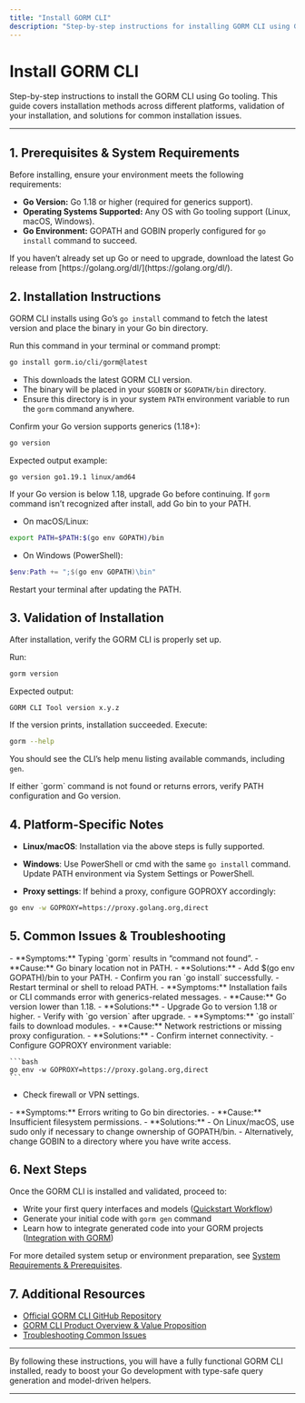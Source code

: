 ```yaml
---
title: "Install GORM CLI"
description: "Step-by-step instructions for installing GORM CLI using Go tooling. Includes validation steps to confirm installation on your system, guidance for multiple platforms, and troubleshooting for common issues encountered during installation."
---
```


# Install GORM CLI

Step-by-step instructions to install the GORM CLI using Go tooling. This guide covers installation methods across different platforms, validation of your installation, and solutions for common installation issues.

---

## 1. Prerequisites & System Requirements

Before installing, ensure your environment meets the following requirements:

- **Go Version:** Go 1.18 or higher (required for generics support).
- **Operating Systems Supported:** Any OS with Go tooling support (Linux, macOS, Windows).
- **Go Environment:** GOPATH and GOBIN properly configured for `go install` command to succeed.

<Tip>
If you haven’t already set up Go or need to upgrade, download the latest Go release from [https://golang.org/dl/](https://golang.org/dl/).
</Tip>

## 2. Installation Instructions

GORM CLI installs using Go’s `go install` command to fetch the latest version and place the binary in your Go bin directory.

<Steps>
<Step title="Install via Go Install">
Run this command in your terminal or command prompt:

```bash
go install gorm.io/cli/gorm@latest
```

- This downloads the latest GORM CLI version.
- The binary will be placed in your `$GOBIN` or `$GOPATH/bin` directory.
- Ensure this directory is in your system `PATH` environment variable to run the `gorm` command anywhere.
</Step>
<Step title="Verify Go Version">
Confirm your Go version supports generics (1.18+):

```bash
go version
```

Expected output example:

```
go version go1.19.1 linux/amd64
```

If your Go version is below 1.18, upgrade Go before continuing.
</Step>
<Step title="Add Go Bin to PATH (if needed)">
If `gorm` command isn’t recognized after install, add Go bin to your PATH.

- On macOS/Linux:

```bash
export PATH=$PATH:$(go env GOPATH)/bin
```

- On Windows (PowerShell):

```powershell
$env:Path += ";$(go env GOPATH)\bin"
```

Restart your terminal after updating the PATH.
</Step>
</Steps>

## 3. Validation of Installation

After installation, verify the GORM CLI is properly set up.

<Steps>
<Step title="Check GORM CLI Version">
Run:

```bash
gorm version
```

Expected output:

```
GORM CLI Tool version x.y.z
```

If the version prints, installation succeeded.
</Step>
<Step title="Run Basic Command Help">
Execute:

```bash
gorm --help
```

You should see the CLI’s help menu listing available commands, including `gen`.
</Step>
</Steps>

<Check>
If either `gorm` command is not found or returns errors, verify PATH configuration and Go version.
</Check>

## 4. Platform-Specific Notes

- **Linux/macOS**: Installation via the above steps is fully supported.

- **Windows**: Use PowerShell or cmd with the same `go install` command. Update PATH environment via System Settings or PowerShell.

- **Proxy settings**: If behind a proxy, configure GOPROXY accordingly:

```bash
go env -w GOPROXY=https://proxy.golang.org,direct
```

## 5. Common Issues & Troubleshooting

<AccordionGroup title="Common Installation Problems">
<Accordion title="Command Not Found After Install">
- **Symptoms:** Typing `gorm` results in “command not found”.
- **Cause:** Go binary location not in PATH.
- **Solutions:**
  - Add $(go env GOPATH)/bin to your PATH.
  - Confirm you ran `go install` successfully.
  - Restart terminal or shell to reload PATH.
</Accordion>
<Accordion title="Go Version Unsupported">
- **Symptoms:** Installation fails or CLI commands error with generics-related messages.
- **Cause:** Go version lower than 1.18.
- **Solutions:**
  - Upgrade Go to version 1.18 or higher.
  - Verify with `go version` after upgrade.
</Accordion>
<Accordion title="Network or Proxy Failures During Installation">
- **Symptoms:** `go install` fails to download modules.
- **Cause:** Network restrictions or missing proxy configuration.
- **Solutions:**
  - Confirm internet connectivity.
  - Configure GOPROXY environment variable:

    ```bash
    go env -w GOPROXY=https://proxy.golang.org,direct
    ```

  - Check firewall or VPN settings.
</Accordion>
<Accordion title="Permission Denied Errors">
- **Symptoms:** Errors writing to Go bin directories.
- **Cause:** Insufficient filesystem permissions.
- **Solutions:**
  - On Linux/macOS, use sudo only if necessary to change ownership of GOPATH/bin.
  - Alternatively, change GOBIN to a directory where you have write access.
</Accordion>
</AccordionGroup>

## 6. Next Steps

Once the GORM CLI is installed and validated, proceed to:

- Write your first query interfaces and models ([Quickstart Workflow](../getting-started-examples/quickstart-workflow))
- Generate your initial code with `gorm gen` command
- Learn how to integrate generated code into your GORM projects ([Integration with GORM](../overview/getting-started-examples/integration-with-gorm))

For more detailed system setup or environment preparation, see [System Requirements & Prerequisites](../getting-started/installation-setup/prerequisites).

## 7. Additional Resources

- [Official GORM CLI GitHub Repository](https://github.com/go-gorm/cli)
- [GORM CLI Product Overview & Value Proposition](../../overview/what-is-gorm-cli/product-intro)
- [Troubleshooting Common Issues](../getting-started/troubleshooting-faq/common-issues)

---

By following these instructions, you will have a fully functional GORM CLI installed, ready to boost your Go development with type-safe query generation and model-driven helpers.


---